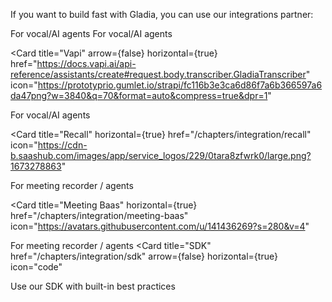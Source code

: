 If you want to build fast with Gladia, you can use our integrations partner:

<CardGroup cols={3}>
    <Card
  title="Pipecat"
  href="/chapters/integration/pipecat"
  arrow={false}
  horizontal={true}
  icon="https://avatars.githubusercontent.com/u/169612734?v=4"
>
For vocal/AI agents
</Card>
<Card
  title="Livekit"
  arrow={false}
  horizontal={true}
  href="/chapters/integration/livekit"
  icon="https://media.licdn.com/dms/image/v2/D560BAQG70ZzfnXTBEQ/company-logo_200_200/company-logo_200_200/0/1715881752220/livekitco_logo?e=2147483647&v=beta&t=jYL_xNjGmSp54-mLXbuRcaUEUEZjkw7tMROhT_ckxB8"
>
For vocal/AI agents
</Card>

<Card
  title="Vapi"
  arrow={false}
  horizontal={true}
  href="https://docs.vapi.ai/api-reference/assistants/create#request.body.transcriber.GladiaTranscriber"
  icon="https://prototyprio.gumlet.io/strapi/fc116b3e3ca6d86f7a6b366597a6da47png?w=3840&q=70&format=auto&compress=true&dpr=1"
>
  For vocal/AI agents
</Card>

<Card
  title="Recall"
  horizontal={true}
  href="/chapters/integration/recall"
  icon="https://cdn-b.saashub.com/images/app/service_logos/229/0tara8zfwrk0/large.png?1673278863"
>
  For meeting recorder / agents
</Card>

<Card
  title="Meeting Baas"
  horizontal={true}
  href="/chapters/integration/meeting-baas"
  icon="https://avatars.githubusercontent.com/u/141436269?s=280&v=4"
>
  For meeting recorder / agents
</Card>
<Card
  title="SDK"
  href="/chapters/integration/sdk"
  arrow={false}
  horizontal={true}
  icon="code"
>
  Use our SDK with built-in best practices
</Card>

</CardGroup>
